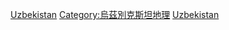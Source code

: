 {{Catnav|頁面分類|地理|各國地理|烏茲別克地理}}
{{Catnav|頁面分類|各種主題的頁面分類|類型|國家公園}}
{{Catnav|頁面分類|各種主題的頁面分類|按國家分類|各國地理|烏茲別克地理}}
{{Commons category|National parks of Uzbekistan}}

[[Category:亞洲國家公園|Uzbekistan]]
[[Category:烏茲別克斯坦地理|Category:烏茲別克斯坦地理]]
[[Category:各國國家公園|Uzbekistan]]
